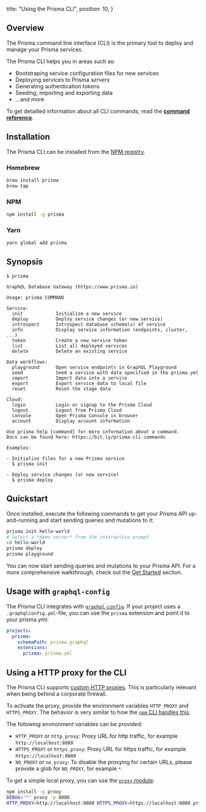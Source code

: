   title: "Using the Prisma CLI",
  position: 10,
}

## Overview

The Prisma command line interface (CLI) is the primary tool to deploy and manage your Prisma services.

The Prisma CLI helps you in areas such as:

- Bootstraping service configuration files for new services
- Deploying services to Prisma _servers_
- Generating authentication tokens
- Seeding, importing and exporting data
- ...and more

To get detailled information about all CLI commands, read the [**command reference**](xcv9).

## Installation

The Prisma CLI can be installed from the [NPM registry](https://docs.npmjs.com/misc/registry).

### Homebrew

```bash copy
brew install prisma
brew tap 
```

### NPM

```bash copy
npm install -g prisma
```

### Yarn

```bash copy
yarn global add prisma
```

## Synopsis

```
$ prisma

GraphQL Database Gateway (https://www.prisma.io)
    
Usage: prisma COMMAND

Service:
  init            Initialize a new service
  deploy          Deploy service changes (or new service)
  introspect      Introspect database schema(s) of service
  info            Display service information (endpoints, cluster, ...)
  token           Create a new service token
  list            List all deployed services
  delete          Delete an existing service

Data workflows:
  playground      Open service endpoints in GraphQL Playground
  seed            Seed a service with data specified in the prisma.yml
  import          Import data into a service
  export          Export service data to local file
  reset           Reset the stage data

Cloud:
  login           Login or signup to the Prisma Cloud
  logout          Logout from Prisma Cloud
  console         Open Prisma Console in browser
  account         Display account information

Use prisma help [command] for more information about a command.
Docs can be found here: https://bit.ly/prisma-cli-commands

Examples:

- Initialize files for a new Prisma service
  $ prisma init

- Deploy service changes (or new service)
  $ prisma deploy
```

## Quickstart

Once installed, execute the following commands to get your Prisma API up-and-running and start sending queries and mutations to it:

```bash
prisma init hello-world
# Select a *demo server* from the interactive prompt
cd hello-world
prisma deploy
prisma playground
```

You can now start sending queries and mutations to your Prisma API. For a more comprehensive walkthrough, check out the [Get Started](a001) section.

## Usage with `graphql-config`

The Prisma CLI integrates with [`graphql-config`](https://github.com/prismagraphql/graphql-config). If your project uses a `.graphqlconfig.yml`-file, you can use the `prisma` extension and point it to your prisma.yml:

```yml
projects:
  prisma:
    schemaPath: prisma.graphql
    extensions:
      prisma: prisma.yml
```

## Using a HTTP proxy for the CLI

The Prisma CLI supports [custom HTTP proxies](https://github.com/graphcool/prisma/issues/618). This is particularly relevant when being behind a corporate firewall.

To activate the proxy, provide the environment variables `HTTP_PROXY` and `HTTPS_PROXY`. The behavior is very similar to how the [`npm` CLI handles this](https://docs.npmjs.com/misc/config#https-proxy).

The following environment variables can be provided:

- `HTTP_PROXY` or `http_proxy`: Proxy URL for http traffic, for example `http://localhost:8080`
- `HTTPS_PROXY` or `https_proxy`: Proxy URL for https traffic, for example `https://localhost:8080`
- `NO_PROXY` or `no_proxy`: To disable the proxying for certain URLs, please provide a glob for `NO_PROXY`, for example `*`.

To get a simple local proxy, you can use the [`proxy` module](https://www.npmjs.com/package/proxy):

```bash
npm install -g proxy
DEBUG="*" proxy -p 8080
HTTP_PROXY=http://localhost:8080 HTTPS_PROXY=https://localhost:8080 prisma deploy
```
